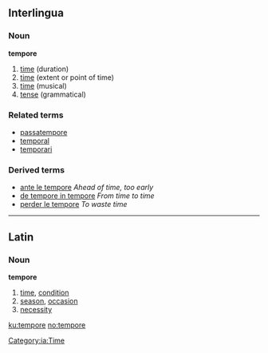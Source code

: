 ==Interlingua==

===Noun===
'''tempore'''

# [[time]] (duration)
# [[time]] (extent or point of time)
# [[time]] (musical)
# [[tense]] (grammatical)

===Related terms===
*[[passatempore]]
*[[temporal]]
*[[temporari]]

===Derived terms===
* [[ante le tempore]] ''Ahead of time, too early''
* [[de tempore in tempore]] ''From time to time''
* [[perder le tempore]] ''To waste time''

[[Category:ia:Time]]

----

==Latin==

===Noun===
'''tempore'''

# [[time]], [[condition]]
# [[season]], [[occasion]]
# [[necessity]]

[[ku:tempore]]
[[no:tempore]]